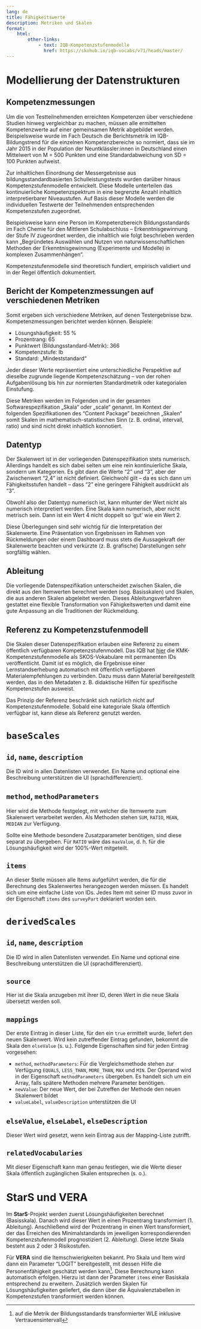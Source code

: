 ```yaml
---
lang: de
title: Fähigkeitswerte
description: Metriken und Skalen
format:
    html:
        other-links:
            - text: IQB-Kompetenzstufenmodelle
              href: https://skohub.io/iqb-vocabs/v71/heads/master/
---
```


# Modellierung der Datenstrukturen

## Kompetenzmessungen

Um die von Testteilnehmenden erreichten Kompetenzen über verschiedene Studien hinweg vergleichbar zu machen, müssen alle ermittelten Kompetenzwerte auf einer gemeinsamen Metrik abgebildet werden. Beispielsweise wurde im Fach Deutsch die Berichtsmetrik im IQB-Bildungstrend für die einzelnen Kompetenzbereiche so normiert, dass sie im Jahr 2015 in der Population der Neuntklässler:innen in Deutschland einen Mittelwert von M = 500 Punkten und eine Standardabweichung von SD = 100 Punkten aufweist.

Zur inhaltlichen Einordnung der Messergebnisse aus bildungsstandardbasierten Schulleistungstests wurden darüber hinaus Kompetenzstufenmodelle entwickelt. Diese Modelle unterteilen das kontinuierliche Kompetenzspektrum in eine begrenzte Anzahl inhaltlich interpretierbarer Niveaustufen. Auf Basis dieser Modelle werden die individuellen Testwerte der Teilnehmenden entsprechenden Kompetenzstufen zugeordnet.

Beispielsweise kann eine Person im Kompetenzbereich Bildungsstandards im Fach Chemie für den Mittleren Schulabschluss – Erkenntnisgewinnung der Stufe IV zugeordnet werden, die inhaltlich wie folgt beschrieben werden kann „Begründetes Auswählen und Nutzen von naturwissenschaftlichen Methoden der Erkenntnisgewinnung (Experimente und Modelle) in komplexen Zusammenhängen“.

Kompetenzstufenmodelle sind theoretisch fundiert, empirisch validiert und in der Regel öffentlich dokumentiert.

## Bericht der Kompetenzmessungen auf verschiedenen Metriken

Somit ergeben sich verschiedene Metriken, auf denen Testergebnisse bzw. Kompetenzmessungen berichtet werden können. Beispiele:

* Lösungshäufigkeit: 55 %
* Prozentrang: 65
* Punktwert (Bildungsstandard-Metrik): 366
* Kompetenzstufe: Ib
* Standard: „Mindeststandard“

Jeder dieser Werte repräsentiert eine unterschiedliche Perspektive auf dieselbe zugrunde liegende Kompetenzschätzung – von der rohen Aufgabenlösung bis hin zur normierten Standardmetrik oder kategorialen Einstufung.

Diese Metriken werden im Folgenden und in der gesamten Softwarespezifikation „Skala“ oder „scale“ genannt. Im Kontext der folgenden Spezifikationen des “Content Package” bezeichnen „Skalen“ somit Skalen im mathematisch-statistischen Sinn (z. B. ordinal, intervall, ratio) und sind nicht direkt inhaltlich konnotiert.

## Datentyp

Der Skalenwert ist in der vorliegenden Datenspezifikation stets numerisch. Allerdings handelt es sich dabei selten um eine rein kontinuierliche Skala, sondern um Kategorien. Es gibt dann die Werte "2" und "3", aber der Zwischenwert "2,4" ist nicht definiert. Gleichwohl gilt -- da es sich dann um Fähigkeitsstufen handelt -- dass "2" eine geringere Fähigkeit ausdrückt als "3".

Obwohl also der Datentyp numerisch ist, kann mitunter der Wert nicht als numerisch interpretiert werden. Eine Skala kann numerisch, aber nicht metrisch sein. Dann ist ein Wert 4 nicht doppelt so 'gut' wie ein Wert 2.

Diese Überlegungen sind sehr wichtig für die Interpretation der Skalenwerte. Eine Präsentation von Ergebnissen im Rahmen von Rückmeldungen oder einem Dashboard muss stets die Aussagekraft der Skalenwerte beachten und verkürzte (z. B. grafische) Darstellungen sehr sorgfältig wählen.

## Ableitung

Die vorliegende Datenspezifikation unterscheidet zwischen Skalen, die direkt aus den Itemwerten berechnet werden (sog. Basisskalen) und Skalen, die aus anderen Skalen abgeleitet werden. Dieses Ableitungsverfahren gestattet eine flexible Transformation von Fähigkeitswerten und damit eine gute Anpassung an die Traditionen der Rückmeldung.

## Referenz zu Kompetenzstufenmodell

Die Skalen dieser Datenspezifikation erlauben eine Referenz zu einem öffentlich verfügbaren Kompetenzstufenmodell. Das IQB hat [hier](https://skohub.io/iqb-vocabs/v71/heads/master/) die KMK-Kompetenzstufenmodelle als SKOS-Vokabulare mit permanenten IDs veröffentlicht. Damit ist es möglich, die Ergebnisse einer Lernstandserhebung automatisch mit öffentlich verfügbaren Materialempfehlungen zu verbinden. Dazu muss dann Material bereitgestellt werden, das in den Metadaten z. B. didaktische Hilfen für spezifische Kompetenzstufen ausweist.

Das Prinzip der Referenz beschränkt sich natürlich nicht auf Kompetenzstufenmodelle. Sobald eine kategoriale Skala öffentlich verfügbar ist, kann diese als Referenz genutzt werden.

# `baseScales`

## `id`, `name`, `description`

Die ID wird in allen Datenlisten verwendet. Ein Name und optional eine Beschreibung unterstützen die UI (sprachdifferenziert).

## `method`, `methodParameters`

Hier wird die Methode festgelegt, mit welcher die Itemwerte zum Skalenwert verarbeitet werden. Als Methoden stehen `SUM`, `RATIO`, `MEAN`, `MEDIAN` zur Verfügung.

Sollte eine Methode besondere Zusatzparameter benötigen, sind diese separat zu übergeben. Für `RATIO` wäre das `maxValue`, d. h. für die Lösungshäufigkeit wird der 100%-Wert mitgeteilt.

## `items`

An dieser Stelle müssen alle Items aufgeführt werden, die für die Berechnung des Skalenwertes herangezogen werden müssen. Es handelt sich um eine einfache Liste von IDs. Jedes Item mit seiner ID muss zuvor in der Eigenschaft `items` des `surveyPart` deklariert worden sein.

# `derivedScales`

## `id`, `name`, `description`

Die ID wird in allen Datenlisten verwendet. Ein Name und optional eine Beschreibung unterstützen die UI (sprachdifferenziert).

## `source`

Hier ist die Skala anzugeben mit ihrer ID, deren Wert in die neue Skala übersetzt werden soll.

## `mappings`

Der erste Eintrag in dieser Liste, für den ein `true` ermittelt wurde, liefert den neuen Skalenwert. Wird kein zutreffender Eintrag gefunden, bekommt die Skala den `elseValue` (s. u.). Folgende Eigenschaften sind für jeden Eintrag vorgesehen:

* `method`, `methodParameters`: Für die Vergleichsmethode stehen zur Verfügung `EQUALS`, `LESS_THAN`, `MORE_THAN`, `MAX` und `MIN`. Der Operand wird in der Eigenschaft `methodParameters` übergeben. Es handelt sich um ein Array, falls spätere Methoden mehrere Parameter benötigen.
* `newValue`: Der neue Wert, der bei Zutreffen der Methode den neuen Skalenwert bildet
* `valueLabel`, `valueDescription` unterstützen die UI

## `elseValue`, `elseLabel`, `elseDescription`

Dieser Wert wird gesetzt, wenn kein Eintrag aus der Mapping-Liste zutrifft.

## `relatedVocabularies`

Mit dieser Eigenschaft kann man genau festlegen, wie die Werte dieser Skala öffentlich zugänglichen Skalen entsprechen (s. o.).

# StarS und VERA

Im **StarS**-Projekt werden zuerst Lösungshäufigkeiten berechnet (Basisskala). Danach wird dieser Wert in einen Prozentrang transformiert (1. Ableitung). Anschließend wird der Prozentrang in einen Wert transformiert, der das Erreichen des Minimalstandards im jeweiligen korrespondierenden Kompetenzstufenmodell prognostiziert (2. Ableitung). Diese letzte Skala besteht aus 2 oder 3 Risikostufen.

Für **VERA** sind die Itemschwierigkeiten bekannt. Pro Skala und Item wird dann ein Parameter "LOGIT" bereitgestellt, mit dessen Hilfe die Personenfähigkeit geschätzt werden kann[^1]. Diese Berechnung kann automatisch erfolgen. Hierzu ist dann der Parameter `items` einer Basiskala entsprechend zu erweitern. Zusätzlich werden Skalen für Lösungshäufigkeiten geliefert, die dann über die Äquivalenztabellen in Kompetenzstufen transformiert werden können.

[^1]: auf die Metrik der Bildungsstandards transformierter WLE inklusive Vertrauensintervall
